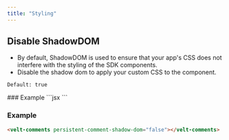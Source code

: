```yaml
---
title: "Styling"
---
```




## Disable ShadowDOM
- By default, ShadowDOM is used to ensure that your app's CSS does not interfere with the styling of the SDK components.
- Disable the shadow dom to apply your custom CSS to the component.

`Default: true`

<Tabs>

<Tab title="React / Next.js">
### Example
```jsx
<VeltComments persistentCommentShadowDom={false}/>
```
</Tab>

<Tab title="HTML / Other Frameworks">

### Example
```html
<velt-comments persistent-comment-shadow-dom="false"></velt-comments>
```
</Tab>
</Tabs>
